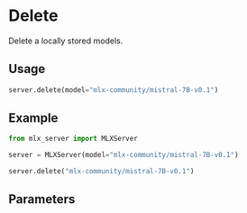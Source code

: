 # Delete

Delete a locally stored models.

## Usage

```python copy
server.delete(model="mlx-community/mistral-7B-v0.1")
```

## Example

```python copy
from mlx_server import MLXServer

server = MLXServer(model="mlx-community/mistral-7B-v0.1")

server.delete("mlx-community/mistral-7B-v0.1")
```

## Parameters
